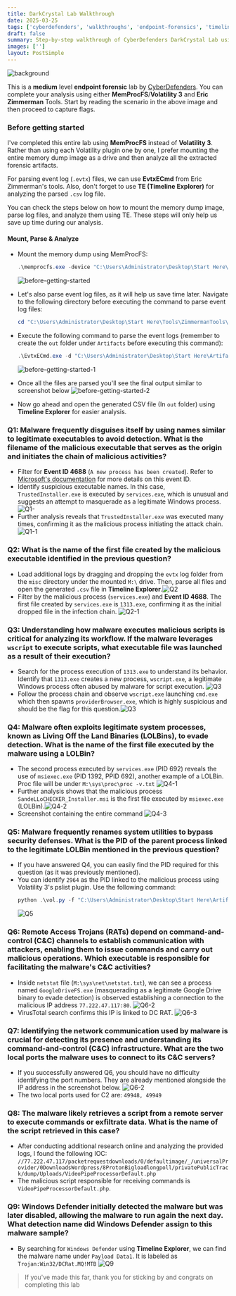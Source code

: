 ```yaml
---
title: DarkCrystal Lab Walkthrough
date: 2025-03-25
tags: ['cyberdefenders', 'walkthroughs', 'endpoint-forensics', 'timeline-explorer', 'evtxcmd']
draft: false
summary: Step-by-step walkthrough of CyberDefenders DarkCrystal Lab using EZ Tools and MemProcFS
images: ['']
layout: PostSimple
---
```


![background](/static/images/DarkCrystal/background.png)

This is a **medium** level **endpoint forensic** lab by [CyberDefenders](https://cyberdefenders.org/blueteam-ctf-challenges/darkcrystal/). You can complete your analysis using either **MemProcFS**/**Volatility 3** and **Eric Zimmerman** Tools. Start by reading the scenario in the above image and then proceed to capture flags.

<TOCInline toc={props.toc} asDisclosure />

### Before getting started

I've completed this entire lab using **MemProcFS** instead of **Volatility 3**. Rather than using each Volatility plugin one by one, I prefer mounting the entire memory dump image as a drive and then analyze all the extracted forensic artifacts.

For parsing event log (`.evtx`) files, we can use **EvtxECmd** from Eric Zimmerman's tools. Also, don't forget to use **TE (Timeline Explorer)** for analyzing the parsed `.csv` log file.

You can check the steps below on how to mount the memory dump image, parse log files, and analyze them using TE. These steps will only help us save up time during our analysis.

#### Mount, Parse & Analyze

- Mount the memory dump using MemProcFS:

  ```powershell
  .\memprocfs.exe -device "C:\Users\Administrator\Desktop\Start Here\Artifacts\memory.dmp" -forensic 2
  ```

  ![before-getting-started](/static/images/DarkCrystal/before-getting-started.png)

- Let's also parse event log files, as it will help us save time later. Navigate to the following directory before executing the command to parse event log files:
  ```powershell
  cd "C:\Users\Administrator\Desktop\Start Here\Tools\ZimmermanTools\net6\EvtxeCmd"
  ```
- Execute the following command to parse the event logs (remember to create the `out` folder under `Artifacts` before executing this command):
  ```powershell
  .\EvtxECmd.exe -d "C:\Users\Administrator\Desktop\Start Here\Artifacts\Logs" --csv "C:\Users\Administrator\Desktop\Start Here\Artifacts\out"
  ```
  ![before-getting-started-1](/static/images/DarkCrystal/before-getting-started-1.png)
- Once all the files are parsed you'll see the final output similar to screenshot below ![before-getting-started-2](/static/images/DarkCrystal/before-getting-started-2.png)
- Now go ahead and open the generated CSV file (In `out` folder) using **Timeline Explorer** for easier analysis.

### Q1: Malware frequently disguises itself by using names similar to legitimate executables to avoid detection. What is the filename of the malicious executable that serves as the origin and initiates the chain of malicious activities?

- Filter for **Event ID 4688** (`A new process has been created`). Refer to [Microsoft's documentation](https://learn.microsoft.com/en-us/previous-versions/windows/it-pro/windows-10/security/threat-protection/auditing/event-4688) for more details on this event ID.
- Identify suspicious executable names. In this case, `TrustedInstaller.exe` is executed by `services.exe`, which is unusual and suggests an attempt to masquerade as a legitimate Windows process. ![Q1-](/static/images/DarkCrystal/Q1-.png)
- Further analysis reveals that `TrustedInstaller.exe` was executed many times, confirming it as the malicious process initiating the attack chain. ![Q1-1](/static/images/DarkCrystal/Q1-1.png)

### Q2: What is the name of the first file created by the malicious executable identified in the previous question?

- Load additional logs by dragging and dropping the `evtx` log folder from the `misc` directory under the mounted `M:\` drive. Then, parse all files and open the generated `.csv` file in **Timeline Explorer**.![Q2](/static/images/DarkCrystal/Q2.png)
- Filter by the malicious process (`services.exe`) and **Event ID 4688**. The first file created by `services.exe` is `1313.exe`, confirming it as the initial dropped file in the infection chain. ![Q2-1](/static/images/DarkCrystal/Q2-1.png)

### Q3: Understanding how malware executes malicious scripts is critical for analyzing its workflow. If the malware leverages `wscript` to execute scripts, what executable file was launched as a result of their execution?

- Search for the process execution of `1313.exe` to understand its behavior. Identify that `1313.exe` creates a new process, `wscript.exe`, a legitimate Windows process often abused by malware for script execution. ![Q3](/static/images/DarkCrystal/Q3.png)
- Follow the process chain and observe `wscript.exe` launching `cmd.exe` which then spawns `providerBrowser.exe`, which is highly suspicious and should be the flag for this question.![Q3](/static/images/DarkCrystal/Q3-1.png)

### Q4: Malware often exploits legitimate system processes, known as Living Off the Land Binaries (LOLBins), to evade detection. What is the name of the first file executed by the malware using a LOLBin?

- The second process executed by `services.exe` (PID 692) reveals the use of `msiexec.exe` (PID 1392, PPID 692), another example of a LOLBin. Proc file will be under `M:\sys\proc\proc -v.txt` ![Q4-1](/static/images/DarkCrystal/Q4-1.png)
- Further analysis shows that the malicious process `SandeLLoCHECKER_Installer.msi` is the first file executed by `msiexec.exe` (LOLBin).![Q4-2](/static/images/DarkCrystal/Q4-2.png)
- Screenshot containing the entire command ![Q4-3](/static/images/DarkCrystal/Q4-3.png)

### Q5: Malware frequently renames system utilities to bypass security defenses. What is the PID of the parent process linked to the legitimate LOLBin mentioned in the previous question?

- If you have answered Q4, you can easily find the PID required for this question (as it was previously mentioned).
- You can identify `2964` as the PID linked to the malicious process using Volatility 3's pslist plugin. Use the following command:
  ```powershell
  python .\vol.py -f "C:\Users\Administrator\Desktop\Start Here\Artifacts\memory.dmp" windows.pslist
  ```
  ![Q5](/static/images/DarkCrystal/Q5.png)

### Q6: Remote Access Trojans (RATs) depend on command-and-control (C&C) channels to establish communication with attackers, enabling them to issue commands and carry out malicious operations. Which executable is responsible for facilitating the malware's C&C activities?

- Inside `netstat` file (`M:\sys\net\netstat.txt`), we can see a process named `GoogleDriveFS.exe` (masquerading as a legitimate Google Drive binary to evade detection) is observed establishing a connection to the malicious IP address `77.222.47.117:80`. ![Q6-2](/static/images/DarkCrystal/Q6-2.png)
- VirusTotal search confirms this IP is linked to DC RAT. ![Q6-3](/static/images/DarkCrystal/Q6-3.png)

### Q7: Identifying the network communication used by malware is crucial for detecting its presence and understanding its command-and-control (C&C) infrastructure. What are the two local ports the malware uses to connect to its C&C servers?

- If you successfully answered Q6, you should have no difficulty identifying the port numbers. They are already mentioned alongside the IP address in the screenshot below. ![Q6-2](/static/images/DarkCrystal/Q6-2.png)
- The two local ports used for C2 are: `49948, 49949`

### Q8: The malware likely retrieves a script from a remote server to execute commands or exfiltrate data. What is the name of the script retrieved in this case?

- After conducting additional research online and analyzing the provided logs, I found the following IOC: `//77.222.47.117/packetrequestdownloads/0/defaultimage/_/universalProvider/0DownloadsWordpress/8ProtonBigloadlongpoll/privatePublicTrack/dump/Uploads/VideoPipeProcessorDefault.php`
- The malicious script responsible for receiving commands is `VideoPipeProcessorDefault.php`.

### Q9: Windows Defender initially detected the malware but was later disabled, allowing the malware to run again the next day. What detection name did Windows Defender assign to this malware sample?

- By searching for `Windows Defender` using **Timeline Explorer**, we can find the malware name under `Payload Data1`. It is labeled as `Trojan:Win32/DCRat.MQ!MTB` ![Q9](/static/images/DarkCrystal/Q9.png)

> If you've made this far, thank you for sticking by and congrats on completing this lab
